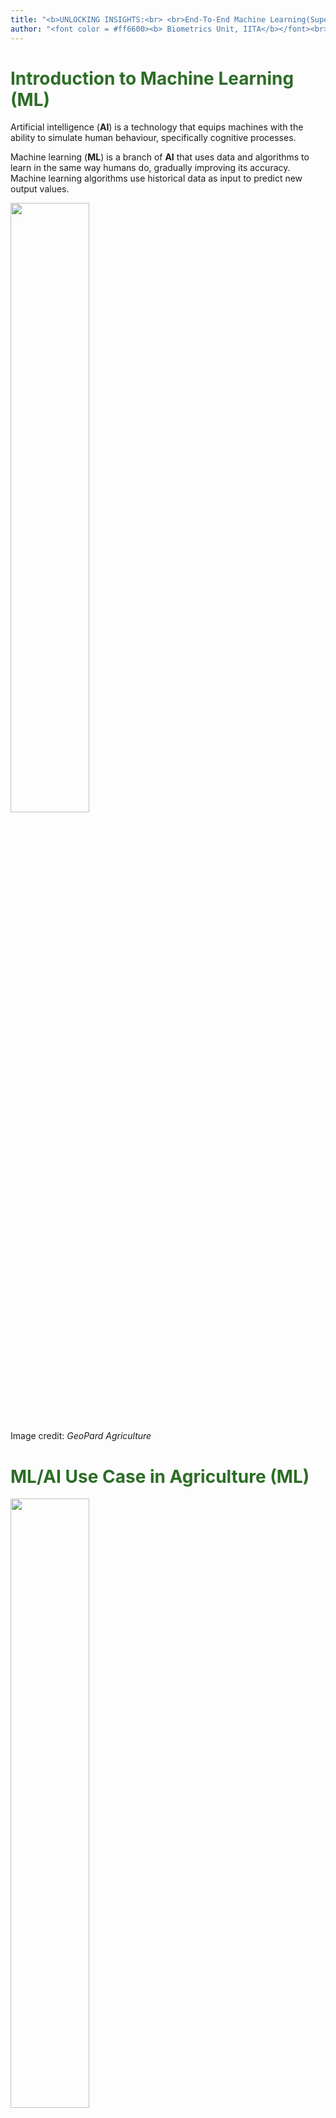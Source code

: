 ```yaml
---
title: "<b>UNLOCKING INSIGHTS:<br> <br>End-To-End Machine Learning(Supervised Machine Learning)</b></font><br>"
author: "<font color = #ff6600><b> Biometrics Unit, IITA</b></font><br>"
---
```


# [ **Introduction to Machine Learning (ML)**]{style="color: #2C6D26;"}

Artificial intelligence (**AI**) is a technology that equips machines with the ability to simulate human behaviour, specifically cognitive processes.

Machine learning (**ML**) is a branch of **AI** that uses data and algorithms to learn in the same way humans do, gradually improving its accuracy. Machine learning algorithms use historical data as input to predict new output values.

<img src="images/ML Agric.png" width="50%"/>

Image credit: *GeoPard Agriculture*

# [ **ML/AI Use Case in Agriculture (ML)**]{style="color: #2C6D26;"}

<img src="images/Akilimo.png" width="50%"/>

**Akilimo** (<https://akilimo.org/)> combines ML with state-of-the-art crop models, geospatial statistics, and economic optimization algorithms to provide tailored recommendations that maximize net returns on investments within a user-defined budget.

<img src="images/NuruAI.png" width="50%"/>

**NuruAI** (<https://plantvillage.psu.edu/))> by IITA and Pennsylvania State University (USA) employs AI with ML to recognize symptoms of cassava brown streak disease, cassava mosaic disease, cassava green mite damage, and the healthy condition from images of cassava leaves.

<img src="images/RiceAvice.png" width="50%"/>

**RiceAdvice** (<https://riceadvice.info)> a smartphone app developed by the Africa Rice Center (AfricaRice), employs ML as part of its modeling framework. It provides field-specific management guidelines for rice production systems in Africa. The guidelines are generated based on farmers' answers to multiple-choice questions about crop management practices and market conditions.

# [ **Introduction to Machine Learning (ML)**]{style="color: #2C6D26;"}

<img src="images/machine_learning_meme.png" width="50%"/>

Source: <https://xkcd.com/1838/>

<img src="images/Supervised Learning.png" width="60%"/>

**Supervised Learning**: the goal is to learn a mapping from inputs to outputs, allowing the model to make predictions on new, unseen data. Common algorithms include linear regression, logistic regression, decision trees, support vector machines, random forest, etc.

# [ **ML: Key Considerations**]{style="color: #2C6D26;"}

When working with machine learning, several key considerations should be taken into account to ensure quality model.

**Data Quality:** The quality of the data used for training is crucial because the success of a machine learning model heavily depends on it. This includes ensuring that the data is accurate, complete, and representative of the problem domain.

**Sample Size:** To have reliable model for prediction, the sample size has to be sufficiently large.

**Feature Engineering:** This is the process of creating and transforming variables (features) from raw data to enhance the predictive power of ML models. These features can be numerical, categorical, etc. Knowing the data type and the unit of measurement of each feature is very important in performing feature engineering.

**Feature Selection:** Identifying the right features (input variables) that contribute to the model's performance is important. Irrelevant or redundant features can lead to overfitting and reduced model accuracy. Model Selection: Choosing the appropriate algorithm or model architecture based on the problem type (classification, regression, clustering, etc.) and the nature of the data is vital. Different models have different strengths and weaknesses.

**Overfitting and Underfitting:** Balancing the model's complexity is essential. Overfitting occurs when a model learns the training data too well, including noise, while underfitting happens when a model is too simple to capture the underlying patterns.

**Hyperparameter Tuning:** Many machine learning models have hyperparameters that need to be set before training. Tuning these parameters can significantly impact model performance and often requires techniques like grid search or random search.

**Evaluation Metrics:** Selecting appropriate metrics to evaluate model performance is crucial. Common metrics include accuracy, precision, recall, F1-score, and area under the ROC curve (AUC-ROC) for the classification task, R-squared, RMSE, and MAE for the regression task.

**Computing Power:** This is very important because not machines (laptop or desktop) have the power to handle certain ML task. When the data is large, which is usually the case in a typical ML task, machines with high processing power are recommended.

# [ **Steps in Machine Learning**]{style="color: #2C6D26;"}

**STEP 0 - Define the Problem and Collect/Gather the data** that will be used to train the model

**STEP 1 - Data pre-processing:** \* Clean the dataset to handle missing values, incorrect data, and remove duplicates.

-   Perform exploratory data analysis (EDA) to understand the patterns, trends, and relationships within the data

-   Divide the data into training and test sets Data transformation and normalization (training and test sets) to make it suitable for modeling.

**STEP 2 - Train the Model:** \* Choose an ML model appropriate with the data (the target)

-   Cross-validation: Divide the training dataset into "k" subsets or "folds". The model training and validation process is repeated "k" times, with each of the k folds used exactly once as the validation data, and the remaining k-1 folds used as training data

-   Tune the model (some ML): based on the performance metrics, adjust the model parameters. Hyperparameter tuning can be done manually or through automated methods like grid search or random search.

# [ **Introduction to Tidymodels (ML)**]{style="color: #2C6D26;"}

<img src="images/Tidymodels.png" width="80%"/>

<https://www.tidymodels.org/>

<img src="images/Tidymodels packages.png" width="100%"/>

# [ **Data** ]{style="color: #2C6D26;"}

To dive into the tidymodels proper, let us look at the data. Let's consider the Honey dataset (247,903 records). This is a dataset in the public domain (Kaggle)

The Objective here is to predict the variable **purity of honey** using the features described below.

-   **Purity:** Represents the purity of the honey sample, ranging from 0.01 to 1.00.
-   **CS (Color Score):** Represents the color score of the honey sample, ranging from 1.0 to 10.0.
-   **Density:** Represents the density of the honey sample in grams per cubic centimeter at 25?C, ranging from 1.21 to 1.86.
-   **WC (Water Content):** Represents the water content in the honey sample, ranging from 12.0% to 25.0%.
-   **pH:** Represents the pH level of the honey sample, ranging from 2.50 to 7.50.
-   **EC (Electrical Conductivity):** Represents the electrical conductivity of the honey sample in milliSiemens per centimeter.
-   **F (Fructose Level):** Represents the fructose level of the honey sample, ranging from 20 to 50.
-   **G (Glucose Level):** Represents the glucose level of the honey sample, ranging from 20 to 45.
-   **Pollen_analysis:** Represents the floral source of the honey sample.
-   **Price:** The calculated price of the honey.

# [ **Classification Task (ML)**]{style="color: #2C6D26;"}

In the regression task the response variable is quantitative. However, in several instances, the response variable is qualitative i.e. plant health status - healthy or not healthy, or disease severity status - mild, moderate, and severe, etc. Qualitative variables are referred to as categorical variables. The goal of classification is to predict the probability that an instance belongs to a particular class or not. However, the predictors can either be quantitative or qualitative variables.

In this part we go through the same procedure as the regression task. The major differences are the the specification of `mode` in the `recipe` function and the evaluation metrics. We are still going to use the random forest algorithm since it is both a classification and regression task.

Let's use the apple.csv dataset with **4,000** observations. This dataset contains information about various attributes of a set of fruits, providing insights into their characteristics.

The dataset includes the following key features:

-   **A_id:** Unique identifier for each fruit
-   **Size:** Size of the fruit
-   **Weight:** Weight of the fruit
-   **Sweetness:** Degree of sweetness of the fruit
-   **Crunchiness:** Texture indicating the crunchiness of the fruit
-   **Juiciness:** Level of juiciness of the fruit
-   **Ripeness:** Stage of ripeness of the fruit
-   **Acidity:** Acidity level of the fruit
-   **Quality:** Overall quality of the fruit

The objective of this exercise is to build a model to predict the quality rating of the apple fruits based on their features.
